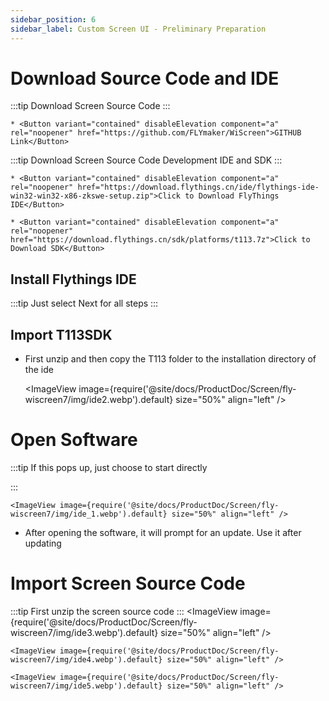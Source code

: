 ```yaml
---
sidebar_position: 6
sidebar_label: Custom Screen UI - Preliminary Preparation
---
```





# Download Source Code and IDE


:::tip
Download Screen Source Code
:::

    * <Button variant="contained" disableElevation component="a" rel="noopener" href="https://github.com/FLYmaker/WiScreen">GITHUB Link</Button>

:::tip
Download Screen Source Code Development IDE and SDK
:::

    * <Button variant="contained" disableElevation component="a" rel="noopener" href="https://download.flythings.cn/ide/flythings-ide-win32-win32-x86-zkswe-setup.zip">Click to Download FlyThings IDE</Button>

    * <Button variant="contained" disableElevation component="a" rel="noopener" href="https://download.flythings.cn/sdk/platforms/t113.7z">Click to Download SDK</Button>


## Install Flythings IDE

:::tip
Just select Next for all steps
:::

## Import T113SDK
* First unzip and then copy the T113 folder to the installation directory of the ide

    <ImageView image={require('@site/docs/ProductDoc/Screen/fly-wiscreen7/img/ide2.webp').default} size="50%" align="left" />



# Open Software

:::tip
If this pops up, just choose to start directly

:::

    <ImageView image={require('@site/docs/ProductDoc/Screen/fly-wiscreen7/img/ide_1.webp').default} size="50%" align="left" />

* After opening the software, it will prompt for an update. Use it after updating


# Import Screen Source Code

:::tip
First unzip the screen source code
:::
    <ImageView image={require('@site/docs/ProductDoc/Screen/fly-wiscreen7/img/ide3.webp').default} size="50%" align="left" />

    <ImageView image={require('@site/docs/ProductDoc/Screen/fly-wiscreen7/img/ide4.webp').default} size="50%" align="left" />

    <ImageView image={require('@site/docs/ProductDoc/Screen/fly-wiscreen7/img/ide5.webp').default} size="50%" align="left" />
